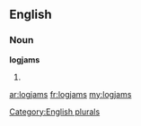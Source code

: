==English==

===Noun===
'''logjams'''

# {{plural of|[[logjam]]}}

[[Category:English plurals]]

[[ar:logjams]]
[[fr:logjams]]
[[my:logjams]]